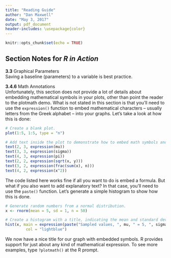 ---
title: "Reading Guide"
author: "Dan Maxwell"
date: "May 3, 2017"
output: pdf_document 
header-includes: \usepackage{color}
---
  
```{r setup, include=FALSE}
knitr::opts_chunk$set(echo = TRUE)
```

## Section Notes for *R in Action* 

**3.3** Graphical Parameters  
Saving a baseline (parameters) to a variable is best practice.

**3.4.6** Math Annotations  
Unfortunately, this section does not provide a lot of details about embedding mathematical symbols in your plots, other than point the reader to the plotmath demo. What is not stated in this section is that you'll need to use the `expression()` function to embed mathematical characters -- usually letters from the Greek alphabet -- into your graphs.  Let's take a look at how this is done:  \newline

```{r, fig.width = 6.5, fig.height = 4.10}
# Create a blank plot.
plot(1:5, 1:5, type = "n")

# Add text inside the plot to demonstrate how to embed math symbols and/or equations.
text(2, 3, expression(mu))
text(3, 3, expression(sigma))
text(4, 3, expression(pi))
text(2, 2, expression(sqrt(x, y)))
text(3, 2, expression(frac(sum(x), n)))
text(4, 2, expression(x^2))

```
The code listed here works fine if all you want to do is embed a formula.  But what if you also want to add explanatory text?  In that case, you'll need to use the `paste()` function.  Let's generate a simple histogram to show how this is done. \newline

```{r}
# Generate random numbers from a normal distribution.
x <- rnorm(mean = 5, sd = 1, n = 50)

# Create a histogram with a title, indicating the mean and standard deviation.
hist(x, main = expression(paste("Sampled values, ", mu, " = 5, ", sigma, " = 1")),
         col = "lightblue")
```

We now have a nice title for our graph with embedded symbols.  R provides support for just about any kind of mathematical expression.  To see more examples, type `?plotmath()` at the R prompt.



